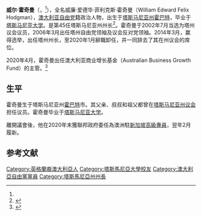 {{Infobox officeholder
|honorific-prefix  = [[尊敬的|尊敬的]]
|name              = 威尔·霍奇曼 阁下
|original_name     = The Hon. Will Hodgman
|honorific-suffix  = 
|image             = Will Hodgman apples cropped.jpg
|office            = 第45任[[塔斯马尼亚州|塔斯马尼亚州]]州长
|term_start        = 2014年3月31日
|term_end          = 2020年1月20日
|monarch           = [[伊丽莎白二世|伊丽莎白二世]]
|governor_general  = [[彼得·安德伍德|彼得·安德伍德]] <br />[[凱特·華娜|凱特·華娜]]
|deputy            = Jeremy Rockliff
|predecessor       = [[莱拉·吉丁斯|莱拉·吉丁斯]]
|successor         = [[彼得·古德溫|彼得·古德溫]]
|office1           = 塔斯马尼亚州议会反对党领袖
|deputy1           = Jeremy Rockliff
|term_start1       = 2006年3月30日
|term_end1         = 2014年3月31日
|predecessor1      = Rene Hidding
|successor1        = Bryan Green
|constituency_MP3  = 代表Franklin选区
|parliament3       = 塔斯马尼亚州议会议员
|term_start3       = 2002年7月20日
|term_end3         = 2020年1月20日
|predecessor3      = Matt Smith
|alongside3        = 
|successor3       = Nic Street
|birth_name        = 威廉·爱德华·菲利克斯·霍奇曼<br>William Edward Felix Hodgman
|birth_date        = {{birth date and age|1969|04|20|df=y}}<ref name="parl">{{cite web|url=http://www.parliament.tas.gov.au/history/tasparl/hodgmanwe729.htm|title=HODGMAN: William Edward Felix|work=The Parliament of Tasmania from 1856|publisher=Parliament of Tasmania|accessdate=2015年12月11日|language=en|archive-date=2013年4月23日|archive-url=https://web.archive.org/web/20130423072614/http://www.parliament.tas.gov.au/history/tasparl/hodgmanwe729.htm|dead-url=yes}}</ref>
|birth_place       = {{澳大利亚}}[[塔斯马尼亚州|塔斯马尼亚州]][[霍巴特|霍巴特]]
|death_date        = 
|death_place       = 
|party             = [[澳大利亚自由党|澳大利亚自由党]]
|spouse            = Nicola Hodgman
|children          = 3
|alma_mater        = [[塔斯马尼亚大学|塔斯马尼亚大学]]
|website           = [http://www.premier.tas.gov.au Official website]
|國籍           = {{澳大利亚}}
|父母           = {{le|麥可·霍奇曼|Michael Hodgman}}（父）
}}

'''威尔·霍奇曼'''（{{lang-en|Will Hodgman}}，{{bd|1969年|4月20日}}<ref name="parl" />），全名威廉·爱德华·菲利克斯·霍奇曼（William Edward Felix Hodgman），[[澳大利亚自由党|澳大利亚自由党]]籍政治人物，出生于[[塔斯马尼亚州|塔斯马尼亚州]][[霍巴特|霍巴特]]，毕业于[[塔斯马尼亚大学|塔斯马尼亚大学]]。是第45任塔斯马尼亚州州长<ref>{{cite news|url=http://www.abc.net.au/news/2006-03-30/hodgman-takes-charge-of-liberals/1720200|title=Hodgman takes charge of Liberals|date=2006年3月30日|work=ABC News|location=澳大利亚|accessdate=2015年12月11日|language=en|archive-date=2016年10月28日|archive-url=https://web.archive.org/web/20161028165801/http://www.abc.net.au/news/2006-03-30/hodgman-takes-charge-of-liberals/1720200|dead-url=no}}</ref>。霍奇曼于2002年7月当选为塔州议会议员，2006年3月出任塔州自由党领袖及议会反对党领袖。2014年3月，赢得选举，出任塔州州长，至2020年1月辭職卸任，并一同辞去了其在州议会的席位。

2020年4月，霍奇曼出任澳大利亚商业增长基金（Australian Business Growth Fund）的主管。<ref>{{cite web |author1=Sue Baliey, Emily Jarvie |title=Former Tasmanian premier Will Hodgman appointed chair of Australian Business Growth Fund |url=https://www.examiner.com.au/story/6724148/former-tasmanian-premier-will-hodgman-appointed-chair-of-australian-business-growth-fund/ |website=Tasmania Examiner |accessdate=2020-04-19 |archive-date=2020-11-29 |archive-url=https://web.archive.org/web/20201129073241/https://www.examiner.com.au/story/6724148/former-tasmanian-premier-will-hodgman-appointed-chair-of-australian-business-growth-fund/ |dead-url=no }}</ref>

== 生平 ==
霍奇曼生于塔斯马尼亚州[[霍巴特|霍巴特]]市。其父亲{{le|麥可·霍奇曼|Michael Hodgman}}、叔叔{{le|彼得·霍奇曼|Peter Hodgman}}和祖父{{le|比爾·霍奇曼|Bill Hodgman}}都曾在[[塔斯马尼亚州议会|塔斯马尼亚州议会]]担任议员。霍奇曼毕业于[[塔斯马尼亚大学|塔斯马尼亚大学]]。

離開議會後，他在2020年末獲聯邦政府委任為澳洲駐[[新加坡|新加坡]][[高級專員|高級專員]]，翌年2月履新。

==参考文献==
{{reflist}}

{{Authority control}}
{{DEFAULTSORT:Hodgman, Will}}
[[Category:英格蘭裔澳大利亞人|Category:英格蘭裔澳大利亞人]]
[[Category:塔斯馬尼亞大學校友|Category:塔斯馬尼亞大學校友]]
[[Category:澳大利亞自由黨黨員|Category:澳大利亞自由黨黨員]]
[[Category:塔斯馬尼亞州州長|Category:塔斯馬尼亞州州長]]